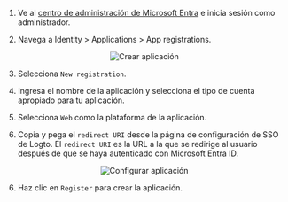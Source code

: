 1. Ve al [centro de administración de Microsoft Entra](https://entra.microsoft.com/) e inicia sesión como administrador.

2. Navega a Identity > Applications > App registrations.

<center>
  <img src="/img/assets/entra_id_oidc_create_application.webp" alt="Crear aplicación" />
</center>

3. Selecciona `New registration`.

4. Ingresa el nombre de la aplicación y selecciona el tipo de cuenta apropiado para tu aplicación.

5. Selecciona `Web` como la plataforma de la aplicación.

6. Copia y pega el `redirect URI` desde la página de configuración de SSO de Logto. El `redirect URI` es la URL a la que se redirige al usuario después de que se haya autenticado con Microsoft Entra ID.

<center>
  <img src="/img/assets/entra_id_oidc_config_application.webp" alt="Configurar aplicación" />
</center>

6. Haz clic en `Register` para crear la aplicación.
